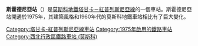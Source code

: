 {{unreferenced|time=2016-05-06T01:37:56+00:00}}
{{Infobox station 
|name          = 斯霍德尼亞
|native_name   = Сходненская
|native_name_lang=ru
|type          = [[莫斯科地鐵|莫斯科地鐵]]車站
|image         = Skhodnenskaya station.jpg
|image_size    = 
|image_caption = 
|address       = [[西北行政區_(莫斯科)|西北行政區]]{{link-en|北圖申諾區|Severnoye Tushino District}}或{{link-en|南圖申諾區|Yuzhnoye Tushino District}}
|borough       = [[莫斯科|莫斯科]]
|country       = [[俄羅斯|俄羅斯]]
|coordinates   = {{coord|55.8505|37.4396|display=inline,title}}
|line          = {{MOSMETRO-bull|7|text=1}}
|other         = '''[[巴士|巴士]]'''：43、96、199、212、252、267、368、400к、432、472、492к、492п、537к、678、873、878、971к、1082、1208к、Т、т70、н12 <br/>'''[[有軌電車|電車]]'''：6
|structure     = 
|platform      = 1個[[島式月台|島式月台]]
|depth         = {{convert|6|m}}
|levels        = 1層
|tracks        = 2條
|parking       = 無
|opened        = {{start date and age|df=yes|1975|12|30}}
|closed        = 
|rebuilt       = 
|ADA           = 
|code          = 127
|owned         = 莫斯科地鐵
|zone          = 
|former        = 
|passengers    = 
|pass_year     = 
|pass_percent  = 
|pass_system   = 
|mpassengers   = 
|services      = 
|map_type      = Moscow Ring Road
|AlternativeMap= Moscow map MKAD grayscale.png
|map_overlay   = Moscow metro map including line 14.svg
|map_caption   = 
|route_map     = 
|map_state     = collapsed
}}

'''斯霍德尼亞站'''（{{lang-rus|Сходненская|Skhodnenskaya}}）是[[莫斯科地鐵|莫斯科地鐵]][[塔甘卡－紅普列斯尼亞線|塔甘卡－紅普列斯尼亞線]]的一個車站。斯霍德尼亞站開通於1975年，其建築風格和1960年代的莫斯科地鐵車站相比有了巨大變化。
{{塔甘卡－紅普列斯尼亞線}}
[[Category:塔甘卡-紅普列斯尼亞線車站|Category:塔甘卡-紅普列斯尼亞線車站]]
[[Category:1975年啟用的鐵路車站|Category:1975年啟用的鐵路車站]]
[[Category:西北行政區鐵路車站_(莫斯科)|Category:西北行政區鐵路車站 (莫斯科)]]